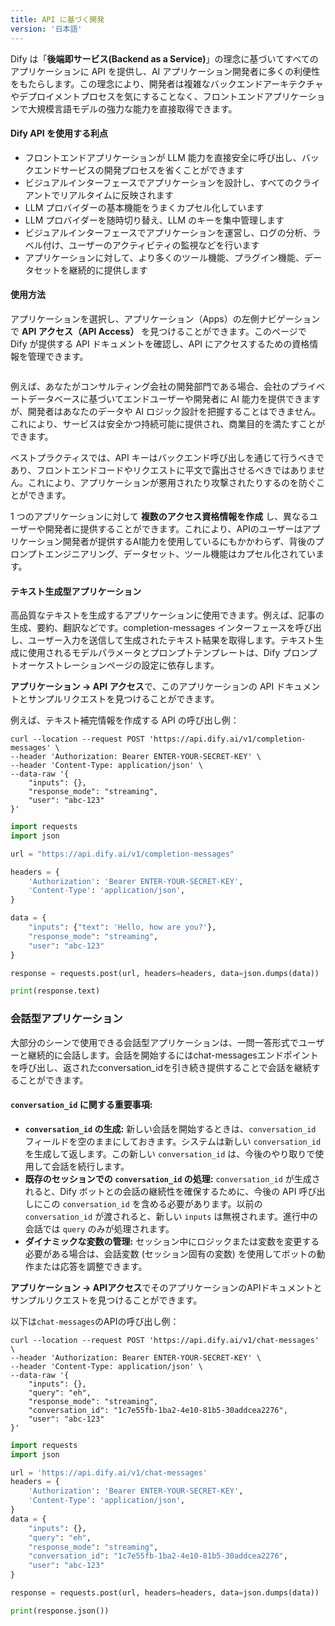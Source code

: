 ```yaml
---
title: API に基づく開発
version: '日本語'
---
```


Dify は「**後端即サービス(Backend as a Service)**」の理念に基づいてすべてのアプリケーションに API を提供し、AI アプリケーション開発者に多くの利便性をもたらします。この理念により、開発者は複雑なバックエンドアーキテクチャやデプロイメントプロセスを気にすることなく、フロントエンドアプリケーションで大規模言語モデルの強力な能力を直接取得できます。

#### Dify API を使用する利点

* フロントエンドアプリケーションが LLM 能力を直接安全に呼び出し、バックエンドサービスの開発プロセスを省くことができます
* ビジュアルインターフェースでアプリケーションを設計し、すべてのクライアントでリアルタイムに反映されます
* LLM プロバイダーの基本機能をうまくカプセル化しています
* LLM プロバイダーを随時切り替え、LLM のキーを集中管理します
* ビジュアルインターフェースでアプリケーションを運営し、ログの分析、ラベル付け、ユーザーのアクティビティの監視などを行います
* アプリケーションに対して、より多くのツール機能、プラグイン機能、データセットを継続的に提供します

#### 使用方法

アプリケーションを選択し、アプリケーション（Apps）の左側ナビゲーションで **API アクセス（API Access）** を見つけることができます。このページで Dify が提供する API ドキュメントを確認し、API にアクセスするための資格情報を管理できます。

<Frame>
    <img src="/ja-jp/img/API Access.png" alt="" />
</Frame>

例えば、あなたがコンサルティング会社の開発部門である場合、会社のプライベートデータベースに基づいてエンドユーザーや開発者に AI 能力を提供できますが、開発者はあなたのデータや AI ロジック設計を把握することはできません。これにより、サービスは安全かつ持続可能に提供され、商業目的を満たすことができます。

<Info>
ベストプラクティスでは、API キーはバックエンド呼び出しを通じて行うべきであり、フロントエンドコードやリクエストに平文で露出させるべきではありません。これにより、アプリケーションが悪用されたり攻撃されたりするのを防ぐことができます。
</Info>

1 つのアプリケーションに対して **複数のアクセス資格情報を作成** し、異なるユーザーや開発者に提供することができます。これにより、APIのユーザーはアプリケーション開発者が提供するAI能力を使用しているにもかかわらず、背後のプロンプトエンジニアリング、データセット、ツール機能はカプセル化されています。

#### テキスト生成型アプリケーション

高品質なテキストを生成するアプリケーションに使用できます。例えば、記事の生成、要約、翻訳などです。completion-messages インターフェースを呼び出し、ユーザー入力を送信して生成されたテキスト結果を取得します。テキスト生成に使用されるモデルパラメータとプロンプトテンプレートは、Dify プロンプトオーケストレーションページの設定に依存します。

**アプリケーション -> API アクセス**で、このアプリケーションの API ドキュメントとサンプルリクエストを見つけることができます。

例えば、テキスト補完情報を作成する API の呼び出し例：

```
curl --location --request POST 'https://api.dify.ai/v1/completion-messages' \
--header 'Authorization: Bearer ENTER-YOUR-SECRET-KEY' \
--header 'Content-Type: application/json' \
--data-raw '{
    "inputs": {},
    "response_mode": "streaming",
    "user": "abc-123"
}'
```

```python
import requests
import json

url = "https://api.dify.ai/v1/completion-messages"

headers = {
    'Authorization': 'Bearer ENTER-YOUR-SECRET-KEY',
    'Content-Type': 'application/json',
}

data = {
    "inputs": {"text": 'Hello, how are you?'},
    "response_mode": "streaming",
    "user": "abc-123"
}

response = requests.post(url, headers=headers, data=json.dumps(data))

print(response.text)
```

### 会話型アプリケーション

大部分のシーンで使用できる会話型アプリケーションは、一問一答形式でユーザーと継続的に会話します。会話を開始するにはchat-messagesエンドポイントを呼び出し、返されたconversation\_idを引き続き提供することで会話を継続することができます。

#### `conversation_id` に関する重要事項:

- **`conversation_id` の生成:** 新しい会話を開始するときは、`conversation_id` フィールドを空のままにしておきます。システムは新しい `conversation_id` を生成して返します。この新しい `conversation_id` は、今後のやり取りで使用して会話を続行します。
- **既存のセッションでの `conversation_id` の処理:** `conversation_id` が生成されると、Dify ボットとの会話の継続性を確保するために、今後の API 呼び出しにこの `conversation_id` を含める必要があります。以前の `conversation_id` が渡されると、新しい `inputs` は無視されます。進行中の会話では `query` のみが処理されます。
- **ダイナミックな変数の管理:** セッション中にロジックまたは変数を変更する必要がある場合は、会話変数 (セッション固有の変数) を使用してボットの動作または応答を調整できます。

**アプリケーション -> APIアクセス**でそのアプリケーションのAPIドキュメントとサンプルリクエストを見つけることができます。

以下は`chat-messages`のAPIの呼び出し例：

```
curl --location --request POST 'https://api.dify.ai/v1/chat-messages' \
--header 'Authorization: Bearer ENTER-YOUR-SECRET-KEY' \
--header 'Content-Type: application/json' \
--data-raw '{
    "inputs": {},
    "query": "eh",
    "response_mode": "streaming",
    "conversation_id": "1c7e55fb-1ba2-4e10-81b5-30addcea2276",
    "user": "abc-123"
}'

```


```python
import requests
import json

url = 'https://api.dify.ai/v1/chat-messages'
headers = {
    'Authorization': 'Bearer ENTER-YOUR-SECRET-KEY',
    'Content-Type': 'application/json',
}
data = {
    "inputs": {},
    "query": "eh",
    "response_mode": "streaming",
    "conversation_id": "1c7e55fb-1ba2-4e10-81b5-30addcea2276",
    "user": "abc-123"
}

response = requests.post(url, headers=headers, data=json.dumps(data))

print(response.json())
```
